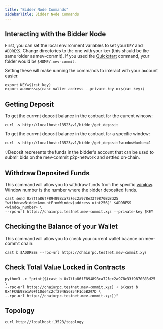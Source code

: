 ```yaml
---
title: "Bidder Node Commands"
sidebarTitle: Bidder Node Commands
---
```


## Interacting with the Bidder Node

First, you can set the local environment variables to set your `KEY` and `ADDRESS`. Change directories to the one with your key (this should be the same folder as mev-commit). If you used the [Quickstart](/get-started/quickstart) command, your folder would be `$HOME/.mev-commit`.

Setting these will make running the commands to interact with your account easier.

```shell ❯_ terminal
export KEY=$(cat key)
export ADDRESS=$(cast wallet address --private-key 0x$(cat key))
```

## Getting Deposit

To get the current deposit balance in the contract for the current window:

```shell ❯_ terminal
curl -s http://localhost:13523/v1/bidder/get_deposit
```

To get the current deposit balance in the contract for a specific window:

```shell ❯_ terminal
curl -s http://localhost:13523/v1/bidder/get_deposit?windowNumber=1
```

💡Deposit represents the funds in the bidder's account that can be used to submit bids on the mev-commit p2p-network and settled on-chain.

## Withdraw Deposited Funds

This command will allow you to withdraw funds from the specific [window](https://docs.primev.xyz/concepts/bidder-deposit). 
Window number is the number where the bidder deposited funds.

```shell ❯_ terminal
cast send 0x7ffa86fF89489Bca72Fec2a978e33f9870B2Bd25 "withdrawBidderAmountFromWindow(address,uint256)" $ADDRESS <window_number> \
--rpc-url https://chainrpc.testnet.mev-commit.xyz --private-key $KEY
```

## Checking the Balance of your Wallet

This command will allow you to check your current wallet balance on mev-commit chain:

```shell ❯_ terminal
cast b $ADDRESS --rpc-url https://chainrpc.testnet.mev-commit.xyz
```

## Check Total Value Locked in Contracts

```shell ❯_ terminal
python3 -c "print($(cast b 0x7ffa86fF89489Bca72Fec2a978e33f9870B2Bd25 \
--rpc-url https://chainrpc.testnet.mev-commit.xyz) + $(cast b 0x4FC9b98e1A0Ff10de4c2cf294656854F1d5B207D \
--rpc-url https://chainrpc.testnet.mev-commit.xyz))"
```

## Topology

```shell ❯_ terminal
curl http://localhost:13523/topology
```

